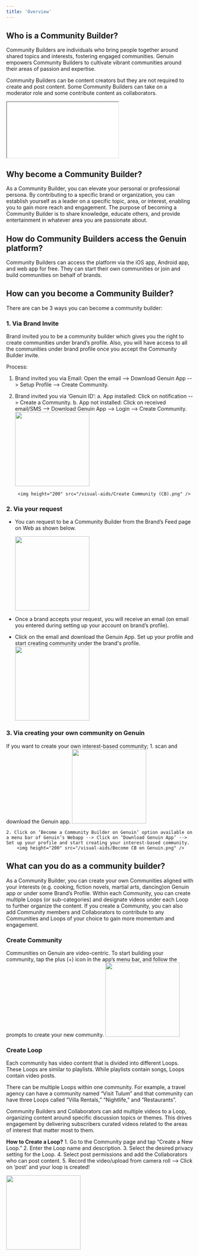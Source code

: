 ---
title: 'Overview'
---

## Who is a Community Builder?

Community Builders are individuals who bring people together around shared topics and interests, fostering engaged communities. Genuin empowers Community Builders to cultivate vibrant communities around their areas of passion and expertise.

Community Builders can be content creators but they are not required to create and post content. Some Community Builders can take on a moderator role and some contribute content as collaborators.

<iframe src="visual-aids/Who is CB.mp4"> </iframe>

## Why become a Community Builder?

As a Community Builder, you can elevate your personal or professional persona. By contributing to a specific brand or organization, you can establish yourself as a leader on a specific topic, area, or interest, enabling you to gain more reach and engagement.
The purpose of becoming a Community Builder is to share knowledge, educate others, and provide entertainment in whatever area you are passionate about. 

## How do Community Builders access the Genuin platform?

Community Builders can access the platform via the iOS app, Android app, and web app for free. They can start their own communities or join and build communities on behalf of brands.

## How can you become a Community Builder?

There are can be 3 ways you can become a community builder:

### 1. Via Brand Invite

Brand invited you to be a community builder which gives you the right to create communities under brand’s profile. Also, you will have access to all the communities under brand profile once you accept the Community Builder invite.

Process:

1. Brand invited you via Email: Open the email --> Download Genuin App --> Setup Profile --> Create Community.
2. Brand invited you via ‘Genuin ID’: 
    a. App installed: Click on notification --> Create a Community. 
    b. App not installed: Click on received email/SMS -->  Download Genuin App --> Login --> Create Community.
        <img height="200" src="/visual-aids/Community Builder Invite.png" />

        <img height="200" src="/visual-aids/Create Community (CB).png" />

### 2. Via your request

- You can request to be a Community Builder from the Brand’s Feed page on Web as shown below.

    <img height="200" src="/visual-aids/Become a CB for Brands.png" />

- Once a brand accepts your request, you will receive an email (on email you entered during setting up your account on brand’s profile).

- Click on the email and download the Genuin App. Set up your profile and start creating community under the brand's profile.
    <img height="200" src="/visual-aids/Create Community (CB).png" />

### 3. Via creating your own community on Genuin

If you want to create your own interest-based community;
    1. scan and download the Genuin app.
        <img height="200" src="/visual-aids/Scan to download the app.png" />

    2. Click on ‘Become a Community Builder on Genuin’ option available on a menu bar of Genuin’s Webapp --> Click on ‘Download Genuin App’ --> Set up your profile and start creating your interest-based community. 
        <img height="200" src="/visual-aids/Become CB on Genuin.png" />


## What can you do as a community builder?

As a Community Builder, you can create your own Communities aligned with your interests (e.g. cooking, fiction novels, martial arts, dancing)on Genuin app or under some Brand’s Profile. 
Within each Community, you can create multiple Loops (or sub-categories) and designate videos under each Loop to further organize the content.
If you create a Community, you can also add Community members and Collaborators to contribute to any Communities and Loops of your choice to gain more momentum and engagement.

### Create Community
Communities on Genuin are video-centric. To start building your community, tap the plus (+) icon in the app’s menu bar, and follow the prompts to create your new community.
<img height="200" src="/visual-aids/Create Community.png" />

### Create Loop
Each community has video content that is divided into different Loops. These Loops are similar to playlists. While playlists contain songs, Loops contain video posts.

There can be multiple Loops within one community. For example, a travel agency can have a community named “Visit Tulum” and that community can have three Loops called “Villa Rentals,” “Nightlife,” and “Restaurants”.

Community Builders and Collaborators can add multiple videos to a Loop, organizing content around specific discussion topics or themes. This drives engagement by delivering subscribers curated videos related to the areas of interest that matter most to them.

**How to Create a Loop?**
    1. Go to the Community page and tap “Create a New Loop.”
    2. Enter the Loop name and description.
    3. Select the desired privacy setting for the Loop.
    4. Select post permissions and add the Collaborators who can post content.
    5. Record the video/upload from camera roll --> Click on ‘post’ and your loop is created!

<img height="200" src="/visual-aids/Create Loop.png" />
